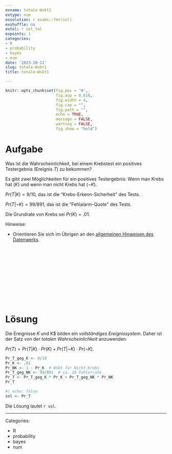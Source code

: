 ```yaml
---
exname: totale-Wskt1
extype: num
exsolution: r exams::fmt(sol)
exshuffle: no
extol: r sol_tol
expoints: 1
categories:
- R
- probability
- bayes
- num
date: '2023-10-11'
slug: totale-Wskt1
title: totale-Wskt1

---
```




```r
knitr::opts_chunk$set(fig.pos = 'H',
                      fig.asp = 0.618,
                      fig.width = 4,
                      fig.cap = "", 
                      fig.path = "",
                      echo = TRUE,
                      message = FALSE,
                      warning = FALSE,
                      fig.show = "hold")
```







# Aufgabe

Was ist die Wahrscheinlichkeit, bei einem Krebstest ein positives Testergebnis (Ereignis $T$) zu bekommen?

Es gibt zwei Möglichkeiten für ein positives Testergebnis: Wenn man Krebs hat ($K$) und wenn man nicht Krebs hat ($\neg K$).

$Pr(T|K) = 9/10$, das ist die "Krebs-Erkenn-Sicherheit" des Tests.

$Pr(T|\neg K) = 99/891$, das ist die "Fehlalarm-Quote" des Tests.

Die Grundrate von Krebs sei $Pr(K) = .01$.



Hinweise:

- Orientieren Sie sich im Übrigen an den [allgemeinen Hinweisen des Datenwerks](https://datenwerk.netlify.app/hinweise).




</br>
</br>
</br>
</br>
</br>
</br>
</br>
</br>
</br>
</br>

# Lösung

Die Ereignisse $K$ und \neg K$ bilden ein *vollständiges Ereignissystem*.
Daher ist der Satz von der *totalen Wahrscheinlichkeit* anzuwenden.

$Pr(T) = Pr(T|K) \cdot Pr(K) + Pr(T| \neg K) \cdot Pr(\neg K)$.


```r
Pr_T_geg_K <- 9/10
Pr_K <- .01
Pr_NK <- 1 - Pr_K  # Wskt für Nicht-Krebs
Pr_T_geg_NK <- 99/891  # ca. 10 Fehlerrate
Pr_T <- Pr_T_geg_K * Pr_K + Pr_T_geg_NK * Pr_NK
Pr_T
```


```r
#| echo: false
sol <- Pr_T
```


Die Lösung lautet ``r sol``.







---

Categories: 

- R
- probability
- bayes
- num

